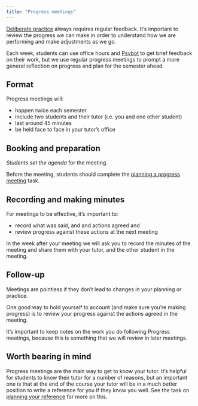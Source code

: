 ```yaml
---
title: "Progress meetings"
---
```




[Deliberate practice](practice.html#deliberate-practice) always requires regular feedback. It's important to review the progress we can make in order to understand how we are performing and make adjustments as we go.

Each week, students can use office hours and [Psybot](psylab-psybot.html) to get brief 
feedback on their work, but we use regular progress meetings to prompt a more general reflection
on progress and plan for the semester ahead.


## Format

Progress meetings will:

- happen twice each semester
- include *two* students and their tutor (i.e. you and one other student)
- last around 45 minutes
- be held face to face in your tutor's office


## Booking and preparation

*Students set the agenda* for the meeting.

Before the meeting, students should complete the [planning a progress meeting](tasks/planning-first-progress-meeting.html) task.


## Recording and making minutes

For meetings to be effective, it's important to:

- record what was said, and and actions agreed and
- review progress against these actions at the next meeting

In the week after your meeting we will ask you to record the minutes of the meeting and share them with your tutor, and the other student in the meeting.


## Follow-up

Meetings are pointless if they don't lead to changes in your planning or practice.

One good way to hold yourself to account (and make sure you're making progress) is to review your progress against the actions agreed in the meeting. 

It's important to keep notes on the work you do following Progress meetings, because this is something that we will review in later meetings.


## Worth bearing in mind

Progress meetings are the main way to get to know your tutor. It's helpful for students to know their tutor for a number of reasons, but an important one is that at the end of the course your tutor will be 
in a much better position to write a reference for you if they know you well. See the task on [planning your reference](tasks/planning-your-reference.html) for more on this.